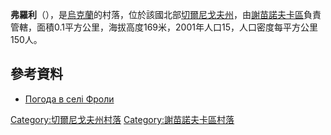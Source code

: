 {{coord|52|11|30|N|32|57|1|E|scale:100000|display=title}}

'''弗羅利'''（{{lang-uk|Фроли}}），是[[烏克蘭|烏克蘭]]的村落，位於該國北部[[切爾尼戈夫州|切爾尼戈夫州]]，由[[謝苗諾夫卡區|謝苗諾夫卡區]]負責管轄，面積0.1平方公里，海拔高度169米，2001年人口15，人口密度每平方公里150人。

==參考資料==
* [http://weather.in.ua/ua/chernigovskaja/27186 Погода в селі Фроли] {{Wayback|url=http://weather.in.ua/ua/chernigovskaja/27186 |date=20200805082804 }}

[[Category:切爾尼戈夫州村落|Category:切爾尼戈夫州村落]]
[[Category:謝苗諾夫卡區村落|Category:謝苗諾夫卡區村落]]


{{Chernihiv-geo-stub}}